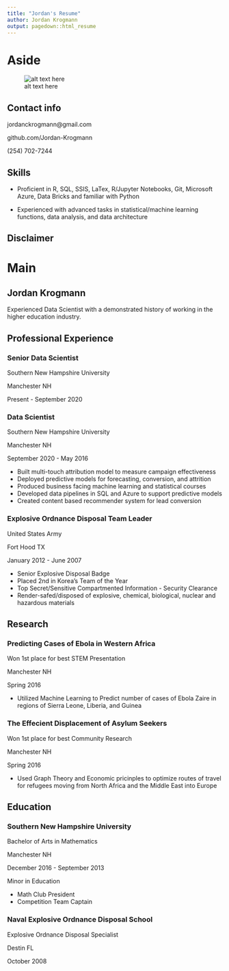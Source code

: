 ```yaml
---
title: "Jordan's Resume"
author: Jordan Krogmann
output: pagedown::html_resume
---
```

  
  
Aside
====================================
  
  ![alt text here](../images/pict_ice_edit.jpg)

Contact info 
------------------------------------
  
<i class="fa fa-envelope"></i> jordanckrogmann@gmail.com  

<i class="fa fa-github"></i> github.com/Jordan-Krogmann
  
<i class="fa fa-phone"></i> (254) 702-7244


Skills 
------------------------------------
  
- <i class="fa fa-empire"></i> Proficient in R, SQL, SSIS, LaTex, R/Jupyter Notebooks, Git, Microsoft Azure, Data Bricks and familiar with Python 

- <i class="fa fa-resistance"></i> Experienced with advanced tasks in statistical/machine learning functions, data analysis, and data architecture

Disclaimer
------------------------------------


Main
====================================

Jordan Krogmann {#title}
------------------------------------

Experienced Data Scientist with a demonstrated history of working in the higher education industry.  

Professional Experience {data-icon=briefcase}
------------------------------------

### Senior Data Scientist

Southern New Hampshire University

Manchester NH

Present - September 2020

### Data Scientist

Southern New Hampshire University

Manchester NH

September 2020 - May 2016

:::consice
- Built multi-touch attribution model to measure campaign effectiveness
- Deployed predictive models for forecasting, conversion, and attrition
- Produced business facing machine learning and statistical courses
- Developed data pipelines in SQL and Azure to support predictive models
- Created content based recommender system for lead conversion
:::

### Explosive Ordnance Disposal Team Leader

United States Army

Fort Hood TX

January 2012 - June 2007

:::consice
- Senior Explosive Disposal Badge
- Placed 2nd in Korea's Team of the Year
- Top Secret/Sensitive Compartmented Information - Security Clearance
- Render-safed/disposed of explosive, chemical, biological, nuclear and hazardous materials
:::


Research {data-icon=line-chart}
------------------------------------

### Predicting Cases of Ebola in Western Africa

Won 1st place for best STEM Presentation

Manchester NH

Spring 2016

- Utilized Machine Learning to Predict number of cases of Ebola Zaire in regions of Sierra Leone, Liberia, and Guinea

### The Effecient Displacement of Asylum Seekers

Won 1st place for best Community Research

Manchester NH

Spring 2016

- Used Graph Theory and Economic pricinples to optimize routes of travel for refugees moving from North Africa and the Middle East into Europe

Education {data-icon=graduation-cap}
------------------------------------

### Southern New Hampshire University

Bachelor of Arts in Mathematics

Manchester NH

December 2016 - September 2013

Minor in Education

- Math Club President
- Competition Team Captain

### Naval Explosive Ordnance Disposal School 

Explosive Ordnance Disposal Specialist

Destin FL

October 2008